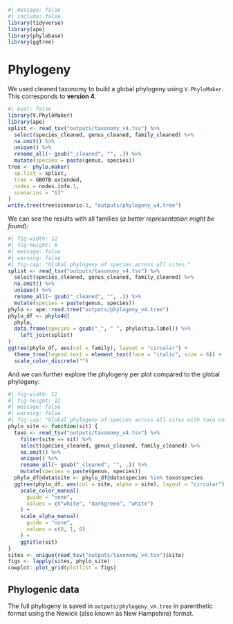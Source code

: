 ```r
#| message: false
#| include: false
library(tidyverse)
library(ape)
library(phylobase)
library(ggtree)
```

# Phylogeny {.unnumbered}

We used cleaned taxonomy to build a global phylogeny using `V.PhyloMaker`. This corresponds to **version 4**.

```r
#| eval: false
library(V.PhyloMaker)
library(ape)
splist <- read_tsv("outputs/taxonomy_v4.tsv") %>%
  select(species_cleaned, genus_cleaned, family_cleaned) %>%
  na.omit() %>%
  unique() %>%
  rename_all(~ gsub("_cleaned", "", .)) %>%
  mutate(species = paste(genus, species))
tree <- phylo.maker(
  sp.list = splist,
  tree = GBOTB.extended,
  nodes = nodes.info.1,
  scenarios = "S3"
)
write.tree(tree$scenario.3, "outputs/phylogeny_v4.tree")
```

We can see the results with all families (*a better representation might be found*):

```r
#| fig-width: 12
#| fig-height: 6
#| message: false
#| warning: false
#| fig-cap: "Global phylogeny of species across all sites."
splist <- read_tsv("outputs/taxonomy_v4.tsv") %>%
  select(species_cleaned, genus_cleaned, family_cleaned) %>%
  na.omit() %>%
  unique() %>%
  rename_all(~ gsub("_cleaned", "", .)) %>%
  mutate(species = paste(genus, species))
phylo <- ape::read.tree("outputs/phylogeny_v4.tree")
phylo_df <- phylo4d(
  phylo,
  data.frame(species = gsub("_", " ", phylo$tip.label)) %>%
    left_join(splist)
)
ggtree(phylo_df, aes(col = family), layout = "circular") +
  theme_tree(legend.text = element_text(face = "italic", size = 6)) +
  scale_color_discrete("")
```

And we can further explore the phylogeny per plot compared to the global phylogeny:

```r
#| fig-width: 12
#| fig-height: 12
#| message: false
#| warning: false
#| fig-cap: "Global phylogeny of species across all sites with taxa coloured per site." #nolint
phylo_site <- function(sit) {
  taxo <- read_tsv("outputs/taxonomy_v4.tsv") %>%
    filter(site == sit) %>%
    select(species_cleaned, genus_cleaned, family_cleaned) %>%
    na.omit() %>%
    unique() %>%
    rename_all(~ gsub("_cleaned", "", .)) %>%
    mutate(species = paste(genus, species))
  phylo_df@data$site <- phylo_df@data$species %in% taxo$species
  ggtree(phylo_df, aes(col = site, alpha = site), layout = "circular") +
    scale_color_manual(
      guide = "none",
      values = c("white", "darkgreen", "white")
    ) +
    scale_alpha_manual(
      guide = "none",
      values = c(0, 1, 0)
    ) +
    ggtitle(sit)
}
sites <- unique(read_tsv("outputs/taxonomy_v4.tsv")$site)
figs <- lapply(sites, phylo_site)
cowplot::plot_grid(plotlist = figs)
```

## **Phylogenic data**

The full phylogeny is saved in `outputs/phylogeny_vX.tree` in parenthetic format using the Newick (also known as New Hampshire) format.
